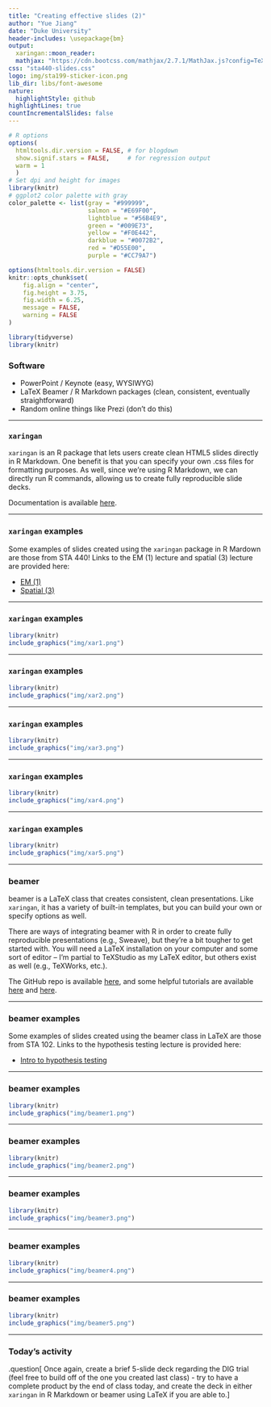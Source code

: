 ---
title: "Creating effective slides (2)"
author: "Yue Jiang"
date: "Duke University"
header-includes: \usepackage{bm}
output:
  xaringan::moon_reader:
  mathjax: "https://cdn.bootcss.com/mathjax/2.7.1/MathJax.js?config=TeX-MML-AM_HTMLorMML"
css: "sta440-slides.css"
logo: img/sta199-sticker-icon.png
lib_dir: libs/font-awesome
nature:
  highlightStyle: github
highlightLines: true
countIncrementalSlides: false
---

```{r setup, include=FALSE}
# R options
options(
  htmltools.dir.version = FALSE, # for blogdown
  show.signif.stars = FALSE,     # for regression output
  warm = 1
  )
# Set dpi and height for images
library(knitr)
# ggplot2 color palette with gray
color_palette <- list(gray = "#999999", 
                      salmon = "#E69F00", 
                      lightblue = "#56B4E9", 
                      green = "#009E73", 
                      yellow = "#F0E442", 
                      darkblue = "#0072B2", 
                      red = "#D55E00", 
                      purple = "#CC79A7")

options(htmltools.dir.version = FALSE)
knitr::opts_chunk$set(
	fig.align = "center",
	fig.height = 3.75,
	fig.width = 6.25,
	message = FALSE,
	warning = FALSE
)
```

```{r echo=FALSE, message=FALSE, warning=FALSE}
library(tidyverse)
library(knitr)
```

### Software

- PowerPoint / Keynote (easy, WYSIWYG)
- LaTeX Beamer / R Markdown packages (clean, consistent, eventually straightforward)
- Random online things like Prezi (don't do this)


---

### `xaringan`

`xaringan` is an R package that lets users create clean HTML5 slides directly
in R Markdown. One benefit is that you can specify your own .css files for
formatting purposes. As well, since we're using R Markdown, we can directly
run R commands, allowing us to create fully reproducible slide decks.

Documentation is available [here](https://bookdown.org/yihui/rmarkdown/xaringan.html).

---

### `xaringan` examples

Some examples of slides created using the `xaringan` package in R Mardown are
those from STA 440! Links to the EM (1) lecture and spatial (3) lecture are
provided here:

- [EM (1)](https://www2.stat.duke.edu/courses/Fall21/sta440.001/slides/em-1.html)
- [Spatial (3)](https://www2.stat.duke.edu/courses/Fall21/sta440.001/slides/spatial-3.html)

---

### `xaringan` examples

```{r, echo = F, out.width="100%"}
library(knitr)
include_graphics("img/xar1.png")
```

---

### `xaringan` examples

```{r, echo = F, out.width="100%"}
library(knitr)
include_graphics("img/xar2.png")
```

---

### `xaringan` examples

```{r, echo = F, out.width="100%"}
library(knitr)
include_graphics("img/xar3.png")
```

---

### `xaringan` examples

```{r, echo = F, out.width="100%"}
library(knitr)
include_graphics("img/xar4.png")
```

---

### `xaringan` examples

```{r, echo = F, out.width="90%", fig.align = "center"}
library(knitr)
include_graphics("img/xar5.png")
```

---

### beamer

beamer is a LaTeX class that creates consistent, clean presentations. Like 
`xaringan`, it has a variety of built-in templates, but you can build your own
or specify options as well. 

There are ways of integrating beamer with R in 
order to create fully reproducible presentations (e.g., Sweave), but they're a
bit tougher to get started with. You will need a LaTeX installation on your
computer and some sort of editor -- I'm partial to TeXStudio as my LaTeX editor,
but others exist as well (e.g., TeXWorks, etc.).

The GitHub repo is available [here](https://github.com/josephwright/beamer), and
some helpful tutorials are available [here](https://math-linux.com/latex-26/article/how-to-make-a-presentation-with-latex-introduction-to-beamer)
and [here](https://en.wikibooks.org/wiki/LaTeX/Presentations).

---

### beamer examples

Some examples of slides created using the beamer class in LaTeX are
those from STA 102. Links to the hypothesis testing lecture is provided here:

- [Intro to hypothesis testing](https://www2.stat.duke.edu/courses/Fall20/sta102/slides/lec-10.pdf)

---

### beamer examples

```{r, echo = F, out.width="90%", fig.align = "center"}
library(knitr)
include_graphics("img/beamer1.png")
```

---

### beamer examples

```{r, echo = F, out.width="100%", fig.align = "center"}
library(knitr)
include_graphics("img/beamer2.png")
```

---

### beamer examples

```{r, echo = F, out.width="100%", fig.align = "center"}
library(knitr)
include_graphics("img/beamer3.png")
```

---

### beamer examples

```{r, echo = F, out.width="100%", fig.align = "center"}
library(knitr)
include_graphics("img/beamer4.png")
```

---

### beamer examples

```{r, echo = F, out.width="100%", fig.align = "center"}
library(knitr)
include_graphics("img/beamer5.png")
```

---

### Today's activity

.question[
Once again, create a brief 5-slide deck regarding the DIG trial (feel free to
build off of the one you created last class) - try to have a complete product
by the end of class today, and create the deck in either `xaringan` in R 
Markdown or beamer using LaTeX if you are able to.
]
